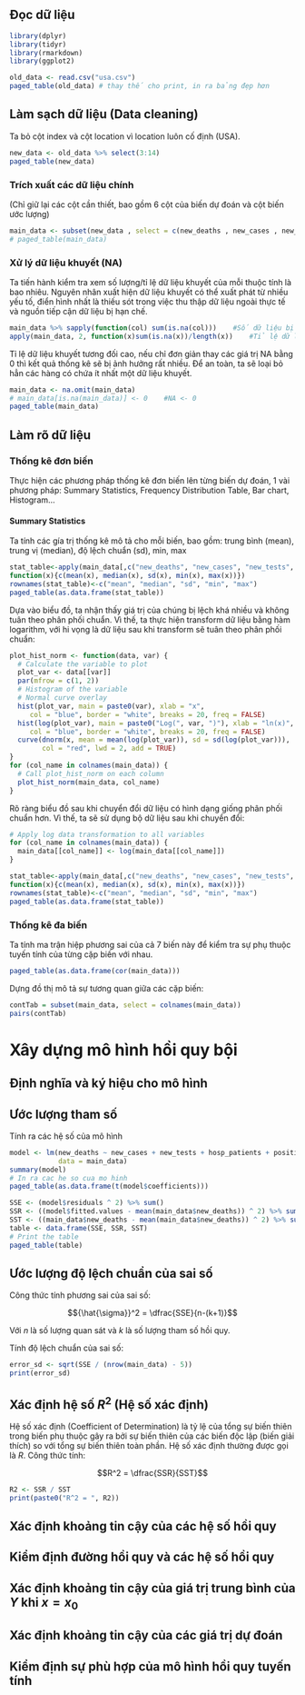 ## Đọc dữ liệu
```r
library(dplyr)
library(tidyr)
library(rmarkdown)
library(ggplot2)

old_data <- read.csv("usa.csv")
paged_table(old_data) # thay thế cho print, in ra bảng đẹp hơn
```
## Làm sạch dữ liệu (Data cleaning)
Ta bỏ cột index và cột location vì location luôn cố định (USA).
```r
new_data <- old_data %>% select(3:14)
paged_table(new_data)
```
### Trích xuất các dữ liệu chính
(Chỉ giữ lại các cột cần thiết, bao gồm 6 cột của biến dự đoán và cột biến ước lượng)
```r
main_data <- subset(new_data , select = c(new_deaths , new_cases , new_tests, hosp_patients , positive_rate))
# paged_table(main_data)
```
### Xử lý dữ liệu khuyết (NA)

Ta tiến hành kiểm tra xem số lượng/tỉ lệ dữ liệu khuyết của mỗi thuộc tính là bao nhiêu. Nguyên nhân xuất hiện dữ liệu khuyết có thể xuất phát từ nhiều yếu tố, điển hình nhất là thiếu sót trong việc thu thập dữ liệu ngoài thực tế và nguồn tiếp cận dữ liệu bị hạn chế.

```r
main_data %>% sapply(function(col) sum(is.na(col)))    #Số dữ liệu bị khuyết theo cột
apply(main_data, 2, function(x)sum(is.na(x))/length(x))    #Tỉ lệ dữ liệu bị khuyết
```
Tỉ lệ dữ liệu khuyết tương đối cao, nếu chỉ đơn giản thay các giá trị NA bằng 0 thì kết quả thống kê sẽ bị ảnh hưởng rất nhiều. Để an toàn, ta sẽ loại bỏ hẳn các hàng có chứa ít nhất một dữ liệu khuyết.

```r
main_data <- na.omit(main_data)
# main_data[is.na(main_data)] <- 0    #NA <- 0
paged_table(main_data)
```

## Làm rõ dữ liệu

### Thống kê đơn biến
Thực hiện các phương pháp thống kê đơn biến lên từng biến dự đoán, 1 vài phương pháp: Summary Statistics, Frequency Distribution Table, Bar chart, Histogram... 

#### Summary Statistics
Ta tính các gía trị thống kê mô tả cho mỗi biến, bao gồm: trung bình (mean), trung vị (median), độ lệch chuẩn (sd), min, max

```r
stat_table<-apply(main_data[,c("new_deaths", "new_cases", "new_tests", "hosp_patients", "positive_rate")], 2,
function(x){c(mean(x), median(x), sd(x), min(x), max(x))})
rownames(stat_table)<-c("mean", "median", "sd", "min", "max")
paged_table(as.data.frame(stat_table))
```

Dựa vào biểu đồ, ta nhận thấy giá trị của chúng bị lệch khá nhiều và không tuân theo phân phối chuẩn. Vì thế, ta thực hiện transform dữ liệu bằng hàm logarithm, với hi vọng là dữ liệu sau khi transform sẽ tuân theo phân phối chuẩn:

```r
plot_hist_norm <- function(data, var) {
  # Calculate the variable to plot
  plot_var <- data[[var]]
  par(mfrow = c(1, 2))
  # Histogram of the variable
  # Normal curve overlay
  hist(plot_var, main = paste0(var), xlab = "x",
     col = "blue", border = "white", breaks = 20, freq = FALSE)
  hist(log(plot_var), main = paste0("Log(", var, ")"), xlab = "ln(x)",
     col = "blue", border = "white", breaks = 20, freq = FALSE)
  curve(dnorm(x, mean = mean(log(plot_var)), sd = sd(log(plot_var))), 
        col = "red", lwd = 2, add = TRUE) 
}
for (col_name in colnames(main_data)) {
  # Call plot_hist_norm on each column
  plot_hist_norm(main_data, col_name)
}
```

Rõ ràng biểu đồ sau khi chuyển đổi dữ liệu có hình dạng giống phân phối chuẩn hơn. Vì thế, ta sẽ sử dụng bộ dữ liệu sau khi chuyển đổi:

```r
# Apply log data transformation to all variables
for (col_name in colnames(main_data)) {
  main_data[[col_name]] <- log(main_data[[col_name]])
}

stat_table<-apply(main_data[,c("new_deaths", "new_cases", "new_tests", "hosp_patients", "positive_rate")], 2,
function(x){c(mean(x), median(x), sd(x), min(x), max(x))})
rownames(stat_table)<-c("mean", "median", "sd", "min", "max")
paged_table(as.data.frame(stat_table))
```

### Thống kê đa biến

Ta tính ma trận hiệp phương sai của cả 7 biến này để kiểm tra sự phụ thuộc tuyến tính của từng cặp biến với nhau.

```r
paged_table(as.data.frame(cor(main_data)))
```

Dựng đồ thị mô tả sự tương quan giữa các cặp biến:

```r
contTab = subset(main_data, select = colnames(main_data))
pairs(contTab)
```

# Xây dựng mô hình hồi quy bội
## Định nghĩa và ký hiệu cho mô hình

## Ước lượng tham số
Tính ra các hệ số của mô hình

```r
model <- lm(new_deaths ~ new_cases + new_tests + hosp_patients + positive_rate, 
            data = main_data)
summary(model)
# In ra cac he so cua mo hinh
paged_table(as.data.frame(t(model$coefficients)))

SSE <- (model$residuals ^ 2) %>% sum()
SSR <- ((model$fitted.values - mean(main_data$new_deaths)) ^ 2) %>% sum()
SST <- ((main_data$new_deaths - mean(main_data$new_deaths)) ^ 2) %>% sum()
table <- data.frame(SSE, SSR, SST)
# Print the table
paged_table(table)
```

## Ước lượng độ lệch chuẩn của sai số

Công thức tính phương sai của sai số:

$${\hat{\sigma}}^2 = \dfrac{SSE}{n-(k+1)}$$

Với $n$ là số lượng quan sát và $k$ là số lượng tham số hồi quy.

Tính độ lệch chuẩn của sai số:
```r
error_sd <- sqrt(SSE / (nrow(main_data) - 5))
print(error_sd)
```
## Xác định hệ số $R^2$ (Hệ số xác định)

Hệ số xác định (Coefficient of Determination) là tỷ lệ của tổng sự
biến thiên trong biến phụ thuộc gây ra bởi sự biến thiên của các biến
độc lập (biến giải thích) so với tổng sự biến thiên toàn phần. Hệ số
xác định thường được gọi là $R$. Công thức tính:

$$R^2 = \dfrac{SSR}{SST}$$

```r
R2 <- SSR / SST
print(paste0("R^2 = ", R2))
```

## Xác định khoảng tin cậy của các hệ số hồi quy

## Kiểm định đường hồi quy và các hệ số hồi quy

## Xác định khoảng tin cậy của giá trị trung bình của $Y$ khi $x=x_0$

## Xác định khoảng tin cậy của các giá trị dự đoán

## Kiểm định sự phù hợp của mô hình hồi quy tuyến tính